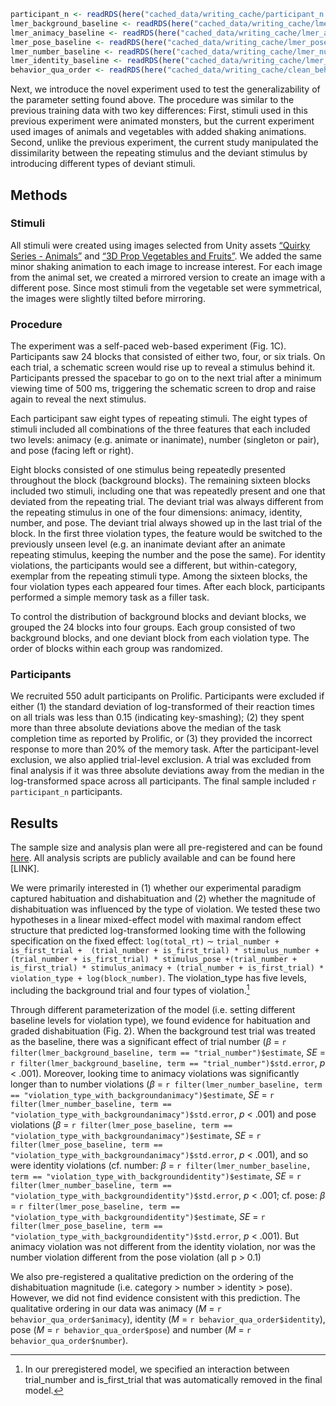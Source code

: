 
```r
participant_n <- readRDS(here("cached_data/writing_cache/participant_n.Rds"))
lmer_background_baseline <- readRDS(here("cached_data/writing_cache/lmer_background_baseline.Rds")) %>% mutate(across(is.numeric, round, 2))
lmer_animacy_baseline <- readRDS(here("cached_data/writing_cache/lmer_animacy_baseline.Rds")) %>% mutate(across(is.numeric, round, 2))
lmer_pose_baseline <- readRDS(here("cached_data/writing_cache/lmer_pose_baseline.Rds")) %>% mutate(across(is.numeric, round, 2))
lmer_number_baseline <- readRDS(here("cached_data/writing_cache/lmer_number_baseline.Rds")) %>% mutate(across(is.numeric, round, 2))
lmer_identity_baseline <- readRDS(here("cached_data/writing_cache/lmer_identity_baseline.Rds")) %>% mutate(across(is.numeric, round, 2))
behavior_qua_order <- readRDS(here("cached_data/writing_cache/clean_behavioral_qual_order.Rds")) %>% mutate(across(is.numeric, round, 2))
```


Next, we introduce the novel experiment used to test the generalizability of the parameter setting found above. The procedure was similar to the previous training data with two key differences: First, stimuli used in this previous experiment were animated monsters, but the current experiment used images of animals and vegetables with added shaking animations. Second, unlike the previous experiment, the current study manipulated the dissimilarity between the repeating stimulus and the deviant stimulus by introducing different types of deviant stimuli. 


## Methods

### Stimuli

All stimuli were created using images selected from Unity assets [“Quirky Series - Animals”](https://assetstore.unity.com/packages/3d/characters/animals/quirky-series-animals-mega-pack-vol-2-183280) and [“3D Prop Vegetables and Fruits”](https://assetstore.unity.com/packages/3d/props/food/3d-prop-vegetables-and-fruits-237790). We added the same minor shaking animation to each image to increase interest. For each image from the animal set, we created a mirrored version to create an image with a different pose. Since most stimuli from the vegetable set were symmetrical, the images were slightly tilted before mirroring. 


### Procedure 

The experiment was a self-paced web-based experiment (Fig. 1C). Participants saw 24 blocks that consisted of either two, four, or six trials. On each trial, a schematic screen would rise up to reveal a stimulus behind it. Participants pressed the spacebar to go on to the next trial after a minimum viewing time of 500 ms, triggering the schematic screen to drop and raise again to reveal the next stimulus. 

Each participant saw eight types of repeating stimuli. The eight types of stimuli included all combinations of the three features that each included two levels: animacy (e.g. animate or inanimate), number (singleton or pair), and pose (facing left or right). 

Eight blocks consisted of one stimulus being repeatedly presented throughout the block (background blocks). The remaining sixteen blocks included two stimuli, including one that was repeatedly present and one that deviated from the repeating trial. The deviant trial was always different from the repeating stimulus in one of the four dimensions: animacy, identity, number, and pose. The deviant trial always showed up in the last trial of the block. In the first three violation types, the feature would be switched to the previously unseen level (e.g. an inanimate deviant after an animate repeating stimulus, keeping the number and the pose the same). For identity violations, the participants would see a different, but within-category, exemplar from the repeating stimuli type. Among the sixteen blocks, the four violation types each appeared four times. After each block, participants performed a simple memory task as a filler task. 

To control the distribution of background blocks and deviant blocks, we grouped the 24 blocks into four groups. Each group consisted of two background blocks, and one deviant block from each violation type. The order of blocks within each group was randomized.


### Participants 

We recruited 550 adult participants on Prolific. Participants were excluded if either (1) the standard deviation of log-transformed of their reaction times on all trials was less than 0.15 (indicating key-smashing); (2) they spent more than three absolute deviations above the median of the task completion time as reported by Prolific, or (3) they provided the incorrect response to more than 20% of the memory task. After the participant-level exclusion, we also applied trial-level exclusion. A trial was excluded from final analysis if it was three absolute deviations away from the median in the log-transformed space across all participants. The final sample included `r participant_n` participants.

## Results

The sample size and analysis plan were all pre-registered and can be found [here](https://aspredicted.org/blind.php?x=WGF_J7K). All analysis scripts are publicly available and can be found here [LINK].

We were primarily interested in (1) whether our experimental paradigm captured habituation and dishabituation and (2) whether the magnitude of dishabituation was influenced by the type of violation.  We tested these two hypotheses in a linear mixed-effect model with maximal random effect structure that predicted log-transformed looking time with the following specification on the fixed effect:  `log(total_rt)` $\sim$ `trial_number +  is_first_trial +  (trial_number + is_first_trial) * stimulus_number + (trial_number + is_first_trial) * stimulus_pose +(trial_number + is_first_trial) * stimulus_animacy + (trial_number + is_first_trial) * violation_type + log(block_number)`. The violation_type  has five levels, including the background trial and four types of violation.^[In our preregistered model, we specified an interaction between trial_number and is_first_trial that was automatically removed in the final model.]

Through different parameterization of the model (i.e. setting different baseline levels for violation type), we found evidence for habituation and graded dishabituation (Fig. 2). When the background test trial was treated as the baseline, there was a significant  effect of trial number ($\beta$ = `r filter(lmer_background_baseline, term == "trial_number")$estimate`, *SE* = `r filter(lmer_background_baseline, term == "trial_number")$std.error`, *p* < .001). Moreover, looking time to animacy violations was significantly longer than to number violations ($\beta$ = `r filter(lmer_number_baseline, term == "violation_type_with_backgroundanimacy")$estimate`, *SE* = `r filter(lmer_number_baseline, term == "violation_type_with_backgroundanimacy")$std.error`, *p* < .001) and pose violations ($\beta$ = `r filter(lmer_pose_baseline, term == "violation_type_with_backgroundanimacy")$estimate`, *SE* = `r filter(lmer_pose_baseline, term == "violation_type_with_backgroundanimacy")$std.error`, *p* < .001), and so were identity violations (cf. number: $\beta$ = `r filter(lmer_number_baseline, term == "violation_type_with_backgroundidentity")$estimate`, *SE* = `r filter(lmer_number_baseline, term == "violation_type_with_backgroundidentity")$std.error`, *p* < .001; cf. pose: $\beta$ = `r filter(lmer_pose_baseline, term == "violation_type_with_backgroundidentity")$estimate`, *SE* = `r filter(lmer_pose_baseline, term == "violation_type_with_backgroundidentity")$std.error`, *p* < .001).  But animacy violation was not different from the identity violation, nor was the number violation different from the pose violation (all p > 0.1) 

We also pre-registered a qualitative prediction on the ordering of the dishabituation magnitude (i.e. category > number > identity > pose). However, we did not find evidence consistent with this prediction. The qualitative ordering in our data was animacy (*M* = `r behavior_qua_order$animacy`), identity (*M* = `r behavior_qua_order$identity`), pose (*M* = `r behavior_qua_order$pose`) and number (*M* = `r behavior_qua_order$number`). 




